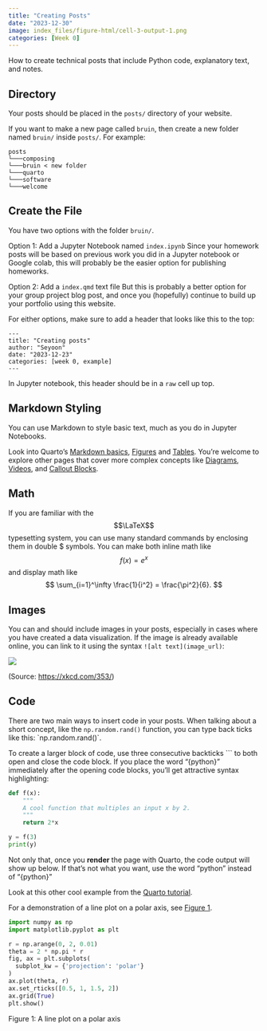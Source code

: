 ```yaml
---
title: "Creating Posts"
date: "2023-12-30"
image: index_files/figure-html/cell-3-output-1.png
categories: [Week 0]
---
```


How to create technical posts that include Python code, explanatory text, and notes.

## Directory
Your posts should be placed in the `posts/` directory of your website.

If you want to make a new page called `bruin`, then create a new folder named `bruin/` inside `posts/`. For example:

    posts
    └───composing 
    └───bruin < new folder
    └───quarto
    └───software
    └───welcome

## Create the File
You have two options with the folder `bruin/`.

Option 1: Add a Jupyter Notebook named `index.ipynb`
Since your homework posts will be based on previous work you did in a Jupyter notebook or Google colab, this will probably be the easier option for publishing homeworks.

Option 2: Add a `index.qmd` text file
But this is probably a better option for your group project blog post, and once you (hopefully) continue to build up your portfolio using this website.

For either options, make sure to add a header that looks like this to the top:

    ---
    title: "Creating posts"
    author: "Seyoon"
    date: "2023-12-23"
    categories: [week 0, example]
    ---

In Jupyter notebook, this header should be in a `raw` cell up top.

## Markdown Styling
You can use Markdown to style basic text, much as you do in Jupyter Notebooks.

Look into Quarto’s [Markdown basics](https://quarto.org/docs/authoring/markdown-basics.html), [Figures](https://quarto.org/docs/authoring/figures.html) and [Tables](https://quarto.org/docs/authoring/tables.html). You’re welcome to explore other pages that cover more complex concepts like [Diagrams](https://quarto.org/docs/authoring/diagrams.html), [Videos](https://quarto.org/docs/authoring/videos.html), and [Callout Blocks](https://quarto.org/docs/authoring/callouts.html).

## Math

If you are familiar with the $$\LaTeX$$ typesetting system, 
you can use many standard commands by enclosing them in double $ symbols. You can make both inline math like
$$
f(x) = e^x
$$
and display math like
$$
\sum_{i=1}^\infty \frac{1}{i^2} = \frac{\pi^2}{6}.
$$

## Images
You can and should include images in your posts, especially in cases where you have created a data visualization. If the image is already available online, you can link to it using the syntax `![alt text](image_url)`:

![](https://imgs.xkcd.com/comics/python.png)

(Source: [https://xkcd.com/353/](https://xkcd.com/353))

## Code
There are two main ways to insert code in your posts. When talking about a short concept, like the `np.random.rand()` function, you can type back ticks like this: \`np.random.rand()\`.

To create a larger block of code, use three consecutive backticks ``` to both open and close the code block. If you place the word “{python}” immediately after the opening code blocks, you’ll get attractive syntax highlighting:

```python
def f(x):
    """
    A cool function that multiples an input x by 2. 
    """
    return 2*x

y = f(3)
print(y)
```
Not only that, once you __render__ the page with Quarto, the code output will show up below. If that’s not what you want, use the word “python” instead of “{python}”

Look at this other cool example from the [Quarto tutorial](https://quarto.org/docs/get-started/hello/jupyter.html).

For a demonstration of a line plot on a polar axis, see [Figure 1](https://pic16b-kose.github.io/posts/composing/#fig-polar).

```python
import numpy as np
import matplotlib.pyplot as plt

r = np.arange(0, 2, 0.01)
theta = 2 * np.pi * r
fig, ax = plt.subplots(
  subplot_kw = {'projection': 'polar'} 
)
ax.plot(theta, r)
ax.set_rticks([0.5, 1, 1.5, 2])
ax.grid(True)
plt.show()
```

Figure 1: A line plot on a polar axis

